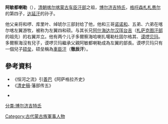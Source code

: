 '''阿敏都喇勒'''（{{lang-mn|Аминдурал}}），[[清朝|清朝]][[喀尔喀蒙古|喀尔喀蒙古]][[车臣汗部|车臣汗部]]之祖，[[博尔济吉特氏|博尔济吉特氏]]，[[格哷森札札赉尔|格哷森札札赉尔]]的第四子，[[达延汗|达延汗]]的孙子。

他父亲将和啰、库里叶、绰琥尔三部封给了他，他和三哥[[诺诺和|诺诺和]]、五弟、六弟在喀尔喀左翼游牧，被称为左翼四和硕。与其长兄[[阿什海|阿什海达尔汉珲台吉]]（[[札萨克图汗部|札萨克图汗部]]的祖先）的右翼并立。他有两个儿子多爾察海哈喇扎噶勒杜固尔格其、[[谟啰贝玛|谟啰贝玛]]。多爾察海沒有兒子，谟啰贝玛繼承父親阿敏都喇勒成為左翼的部長。谟啰贝玛只有一個兒子[[硕垒|硕垒]]，硕垒稱為[[車臣汗|車臣汗]]（'''徹辰汗'''）。
==參考資料==
* 《恒河之流》引[[善巴|善巴]]《阿萨格拉齐史》
* 《[[清史稿|清史稿]]·藩部传五》

* [[Category:古代蒙古族軍事人物|Category:古代蒙古族軍事人物]]
[[分类:博尔济吉特氏|分类:博尔济吉特氏]]